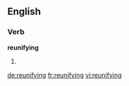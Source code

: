 ==English==

===Verb===
'''reunifying'''

# {{third-person singular of|[[reunify]]}}

[[de:reunifying]]
[[fr:reunifying]]
[[vi:reunifying]]